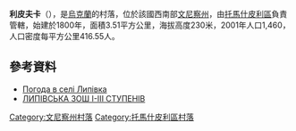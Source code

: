 {{coord|48|31|42|N|28|33|21|E|scale:30000|display=title}}

'''利皮夫卡'''（{{lang-uk|Липівка}}），是[[烏克蘭|烏克蘭]]的村落，位於該國西南部[[文尼察州|文尼察州]]，由[[托馬什皮利區|托馬什皮利區]]負責管轄，始建於1800年，面積3.51平方公里，海拔高度230米，2001年人口1,460，人口密度每平方公里416.55人。

==參考資料==
* [http://weather.in.ua/ua/vinnickaja/13358 Погода в селі Липівка] {{Wayback|url=http://weather.in.ua/ua/vinnickaja/13358 |date=20160305114702 }}
* [https://web.archive.org/web/20160308041212/http://testuvannya.com.ua/schoolsite/Vin.Tom.Lypivka.sc/ ЛИПІВСЬКА ЗОШ І-ІІІ СТУПЕНІВ]

[[Category:文尼察州村落|Category:文尼察州村落]]
[[Category:托馬什皮利區村落|Category:托馬什皮利區村落]]


{{Vinnytsia-geo-stub}}